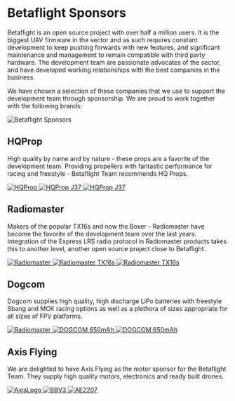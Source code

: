 # Betaflight Sponsors

Betaflight is an open source project with over half a million users. It is the biggest UAV firmware in the sector and as such requires constant development to keep pushing forwards with new features, and significant maintenance and management to remain compatible with third party hardware.
The development team are passionate advocates of the sector, and have developed working relationships with the best companies in the business.

We have chosen a selection of these companies that we use to support the development team through sponsorship. We are proud to work together with the following brands:

![Betaflight Sponsors](/img/betaflight/sponsors/sponsor_header.jpg)

## HQProp

High quality by name and by nature - these props are a favorite of the development team. Providing propellers with fantastic performance for racing and freestyle - Betaflight Team recommends HQ Props.

<div className="grid xl:grid-cols-3 md:grid-cols-2 gap-4 mb-4 items-center justify-center h-full">
  <a href="https://www.hqprop.com/" target="_blank" rel="noreferrer noopener" className="xl:col-span-1 col-span-2 no-effect">
    <img src="/img/betaflight/sponsors/hqprop.svg" alt="HQProp" className="invert no-effect rounded-2xl w-full" />
  </a>
  <a href="https://www.hqprop.com/hq-juicy-prop-j37-2cw2ccw-poly-carbonate-p0326.html" target="_blank" rel="noreferrer noopener" className="no-effect">
    <img src="/img/betaflight/sponsors/hqprop_j37.jpg" alt="HQProp J37" className="no-effect rounded-2xl" />
  </a>
  <a href="https://www.hqprop.com/hq-juicy-prop-j37-2cw2ccw-poly-carbonate-p0326.html" target="_blank" rel="noreferrer noopener" className="no-effect">
    <img src="/img/betaflight/sponsors/hqprop_j37_vitroid.jpg" alt="HQProp J37" className="no-effect rounded-2xl" />
  </a>
</div>

## Radiomaster

Makers of the popular TX16s and now the Boxer - Radiomaster have become the favorite of the development team over the last years. Integration of the Express LRS radio protocol in Radiomaster products takes this to another level, another open source project close to Betaflight.

<div className="grid xl:grid-cols-3 md:grid-cols-2 gap-4 mb-4 items-center justify-center h-full">
  <a href="https://www.radiomasterrc.com/" target="_blank" rel="noreferrer noopener" className="xl:col-span-1 col-span-2 no-effect">
    <img src="/img/betaflight/sponsors/radiomaster.svg" alt="Radiomaster" className="invert no-effect rounded-2xl w-full" />
  </a>
  <a href="https://www.radiomasterrc.com/products/tx16s-mark-ii-radio-controller" target="_blank" rel="noreferrer noopener" className="no-effect">
    <img src="/img/betaflight/sponsors/radiomaster_tx16s.png" alt="Radiomaster TX16s" className="no-effect rounded-2xl" />
  </a>
  <a href="https://www.radiomasterrc.com/products/tx16s-mark-ii-radio-controller" target="_blank" rel="noreferrer noopener" className="no-effect">
    <img src="/img/betaflight/sponsors/radiomaster_tx16s_limon.jpg" alt="Radiomaster TX16s" className="no-effect rounded-2xl" />
  </a>
</div>

## Dogcom

Dogcom supplies high quality, high discharge LiPo batteries with freestyle Sbang and MCK racing options as well as a plethora of sizes appropriate for all sizes of FPV platforms.

<div className="grid xl:grid-cols-3 md:grid-cols-2 gap-4 mb-4 items-center justify-center h-full">
  <a href="https://www.tititop.com/" target="_blank" rel="noreferrer noopener" className="xl:col-span-1 col-span-2 no-effect">
    <img src="/img/betaflight/sponsors/dogcom.svg" alt="Radiomaster" className="no-effect rounded-2xl w-full" />
  </a>
  <a href="https://www.tititop.com/products_view.asp?cid=163&id=1470" target="_blank" rel="noreferrer noopener" className="no-effect">
    <img src="/img/betaflight/sponsors/dogcom_650mah.jpg" alt="DOGCOM 650mAh" className="no-effect rounded-2xl" />
  </a>
  <a href="https://www.tititop.com/products_view.asp?cid=163&id=1470" target="_blank" rel="noreferrer noopener" className="no-effect">
    <img src="/img/betaflight/sponsors/dogcom_650mah_vitroid.jpg" alt="DOGCOM 650mAh" className="no-effect rounded-2xl" />
  </a>
</div>

## Axis Flying
We are delighted to have Axis Flying as the motor sponsor for the Betaflight Team. They supply high quality motors, electronics and ready built drones.
<div className="grid xl:grid-cols-3 md:grid-cols-2 gap-4 mb-4 items-center justify-center h-full">
  <a href="https://www.axisflying.com/" target="_blank" rel="noreferrer noopener" className="xl:col-span-1 col-span-2 no-effect">
    <img src="/img/betaflight/sponsors/Axisflying_dark.svg" alt="AxisLogo" className="no-effect rounded-2xl w-full" />
  </a>
  <a href="https://www.axisflying.com/" target="_blank" rel="noreferrer noopener" className="no-effect">
    <img src="/img/betaflight/sponsors/C246.jpg" alt="BBV3" className="no-effect rounded-2xl" />
  </a>
  <a href="https://www.axisflying.com/" target="_blank" rel="noreferrer noopener" className="no-effect">
    <img src="/img/betaflight/sponsors/AE2207.jpg" alt="AE2207" className="no-effect rounded-2xl" />
  </a>
</div>
